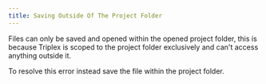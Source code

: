 ```yaml
---
title: Saving Outside Of The Project Folder
---
```


Files can only be saved and opened within the opened project folder, this is because Triplex is scoped to the project folder exclusively and can't access anything outside it.

To resolve this error instead save the file within the project folder.
